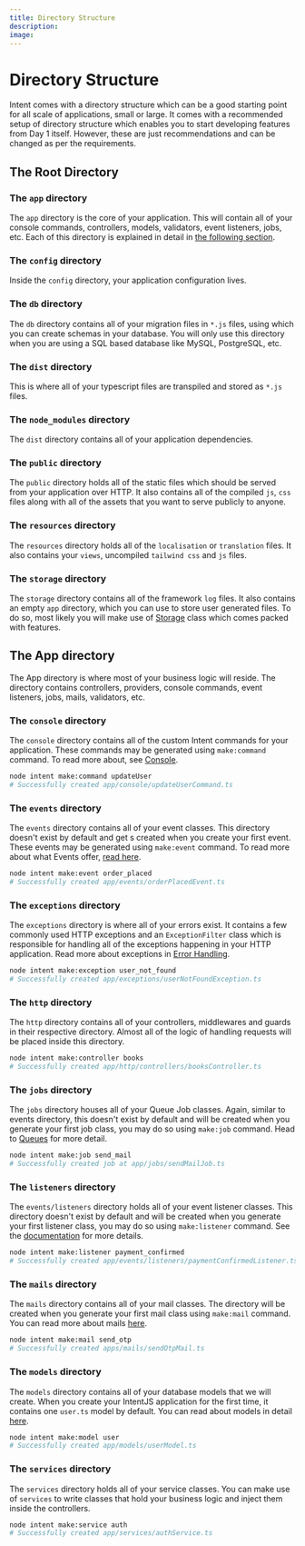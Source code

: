 ```yaml
---
title: Directory Structure
description:
image:
---
```


# Directory Structure

Intent comes with a directory structure which can be a good starting point for all scale of applications, small or large. It comes with a recommended setup of directory structure which enables you to start developing features from Day 1 itself. However, these are just recommendations and can be changed as per the requirements.

## The Root Directory

### The `app` directory

The `app` directory is the core of your application. This will contain all of your console commands, controllers, models, validators, event listeners, jobs, etc. Each of this directory is explained in detail in [the following section](directory-structure.md#src-directory).

### The `config` directory

Inside the `config` directory, your application configuration lives.

### The `db` directory

The `db` directory contains all of your migration files in `*.js` files, using which you can create schemas in your database. You will only use this directory when you are using a SQL based database like MySQL, PostgreSQL, etc.

### The `dist` directory

This is where all of your typescript files are transpiled and stored as `*.js` files.

### The `node_modules` directory

The `dist` directory contains all of your application dependencies.

### The `public` directory

The `public` directory holds all of the static files which should be served from your application over HTTP. It also contains all of the compiled `js`, `css` files along with all of the assets that you want to serve publicly to anyone.

### The `resources` directory

The `resources` directory holds all of the `localisation` or `translation` files. It also contains your `views`, uncompiled `tailwind css` and `js` files.

### The `storage` directory

The `storage` directory contains all of the framework `log` files. It also contains an empty `app` directory, which you can use to store user generated files. To do so, most likely you will make use of [Storage](https://tryintent.com/docs/file-storage) class which comes packed with features.

## The App directory

The App directory is where most of your business logic will reside. The directory contains controllers, providers, console commands, event listeners, jobs, mails, validators, etc.

### The `console` directory

The `console` directory contains all of the custom Intent commands for your application. These commands may be generated using `make:command` command. To read more about, see [Console](https://tryintent.com/docs/console).

```bash
node intent make:command updateUser
# Successfully created app/console/updateUserCommand.ts
```

### The `events` directory

The `events` directory contains all of your event classes. This directory doesn't exist by default and get s created when you create your first event. These events may be generated using `make:event` command. To read more about what Events offer, [read here](https://tryintent.com/docs/events).

```bash
node intent make:event order_placed
# Successfully created app/events/orderPlacedEvent.ts
```

### The `exceptions` directory

The `exceptions` directory is where all of your errors exist. It contains a few commonly used HTTP exceptions and an `ExceptionFilter` class which is responsible for handling all of the exceptions happening in your HTTP application. Read more about exceptions in [Error Handling](https://tryintent.com/docs/error-handling).

```bash
node intent make:exception user_not_found
# Successfully created app/exceptions/userNotFoundException.ts
```

### The `http` directory

The `http` directory contains all of your controllers, middlewares and guards in their respective directory. Almost all of the logic of handling requests will be placed inside this directory.

```bash
node intent make:controller books
# Successfully created app/http/controllers/booksController.ts
```

### The `jobs` directory

The `jobs` directory houses all of your Queue Job classes. Again, similar to events directory, this doesn't exist by default and will be created when you generate your first job class, you may do so using `make:job` command. Head to [Queues](https://tryintent.com/docs/queues) for more detail.

```bash
node intent make:job send_mail
# Successfully created job at app/jobs/sendMailJob.ts
```

### The `listeners` directory

The `events/listeners` directory holds all of your event listener classes. This directory doesn't exist by default and will be created when you generate your first listener class, you may do so using `make:listener` command. See the [documentation](https://tryintent.com/docs/events) for more details.

```bash
node intent make:listener payment_confirmed
# Successfully created app/events/listeners/paymentConfirmedListener.ts
```

### The `mails` directory

The `mails` directory contains all of your mail classes. The directory will be created when you generate your first mail class using `make:mail` command. You can read more about mails [here](https://tryintent.com/docs/mailers).

```bash
node intent make:mail send_otp
# Successfully created apps/mails/sendOtpMail.ts
```

### The `models` directory

The `models` directory contains all of your database models that we will create. When you create your IntentJS application for the first time, it contains one `user.ts` model by default. You can read about models in detail [here](https://tryintent.com/docs/db-models).

```bash
node intent make:model user
# Successfully created app/models/userModel.ts
```

### The `services` directory

The `services` directory holds all of your service classes. You can make use of `services` to write classes that hold your business logic and inject them inside the controllers.

```bash
node intent make:service auth
# Successfully created app/services/authService.ts
```
